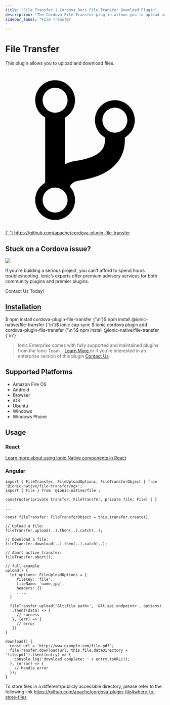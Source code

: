```yaml
---
title: "File Transfer | Cordova Docs File Transfer Download Plugin"
description: "The Cordova File Transfer plug in allows you to upload and download docs files. This plugin is supported on iOS, Android, Windows, and more platforms."
sidebar_label: "File Transfer
"
---
```



# File Transfer

This plugin allows you to upload and download files.

<p>
  <a href="https://github.com/apache/cordova-plugin-file-transfer" target="_blank" rel="noopener" className="git-link">
    <svg viewBox="0 0 512 512">
      <path d="M416 160c0-35.3-28.7-64-64-64s-64 28.7-64 64c0 23.7 12.9 44.3 32 55.4v8.6c0 19.9-7.8 33.7-25.3 44.9-15.4 9.8-38.1 17.1-67.5 21.5-14 2.1-25.7 6-35.2 10.7V151.4c19.1-11.1 32-31.7 32-55.4 0-35.3-28.7-64-64-64S96 60.7 96 96c0 23.7 12.9 44.3 32 55.4v209.2c-19.1 11.1-32 31.7-32 55.4 0 35.3 28.7 64 64 64s64-28.7 64-64c0-16.6-6.3-31.7-16.7-43.1 1.9-4.9 9.7-16.3 29.4-19.3 38.8-5.8 68.9-15.9 92.3-30.8 36-22.8 55-57 55-98.8v-8.6c19.1-11.1 32-31.7 32-55.4zM160 56c22.1 0 40 17.9 40 40s-17.9 40-40 40-40-17.9-40-40 17.9-40 40-40zm0 400c-22.1 0-40-17.9-40-40s17.9-40 40-40 40 17.9 40 40-17.9 40-40 40zm192-256c-22.1 0-40-17.9-40-40s17.9-40 40-40 40 17.9 40 40-17.9 40-40 40z"></path>
    </svg>{' '}
    https://github.com/apache/cordova-plugin-file-transfer
  </a>
</p>

<h2>Stuck on a Cordova issue?</h2>
<DocsCard
  className="cordova-ee-card"
  header="Don't waste precious time on plugin issues."
  href="https://ionicframework.com/sales?product_of_interest=Ionic%20Native"
>
  <div>
    <img src={require('./_assets/img/native-cordova-bot.png').default} class="cordova-ee-img" />
    <p>
      If you're building a serious project, you can't afford to spend hours troubleshooting. Ionic’s experts offer
      premium advisory services for both community plugins and premier plugins.
    </p>
    <DocsButton className="native-ee-detail">Contact Us Today!</DocsButton>
  </div>
</DocsCard>

<h2 id="installation">
  <a href="#installation">Installation</a>
</h2>
<Tabs
  groupId="runtime"
  defaultValue="Capacitor"
  values={[
    { value: 'Capacitor', label: 'Capacitor' },
    { value: 'Cordova', label: 'Cordova' },
    { value: 'Enterprise', label: 'Enterprise' },
  ]}
>
  <TabItem value="Capacitor">
    <CodeBlock className="language-shell">
      $ npm install cordova-plugin-file-transfer {'\n'}$ npm install @ionic-native/file-transfer {'\n'}$ ionic cap sync
    </CodeBlock>
  </TabItem>
  <TabItem value="Cordova">
    <CodeBlock className="language-shell">
      $ ionic cordova plugin add cordova-plugin-file-transfer {'\n'}$ npm install @ionic-native/file-transfer {'\n'}
    </CodeBlock>
  </TabItem>
  <TabItem value="Enterprise">
    <blockquote>
      Ionic Enterprise comes with fully supported and maintained plugins from the Ionic Team. &nbsp;
      <a class="btn" href="https://ionic.io/docs/premier-plugins">
        Learn More
      </a> or if you're interested in an enterprise version of this plugin <a
        class="btn"
        href="https://ionicframework.com/sales?product_of_interest=Ionic%20Enterprise%20Engine"
      >
        Contact Us
      </a>
    </blockquote>
  </TabItem>
</Tabs>

## Supported Platforms

- Amazon Fire OS
- Android
- Browser
- iOS
- Ubuntu
- Windows
- Windows Phone

## Usage

### React

[Learn more about using Ionic Native components in React](../native-community.md#react)

### Angular

```tsx
import { FileTransfer, FileUploadOptions, FileTransferObject } from '@ionic-native/file-transfer/ngx';
import { File } from '@ionic-native/file';

constructor(private transfer: FileTransfer, private file: File) { }

...

const fileTransfer: FileTransferObject = this.transfer.create();

// Upload a file:
fileTransfer.upload(..).then(..).catch(..);

// Download a file:
fileTransfer.download(..).then(..).catch(..);

// Abort active transfer:
fileTransfer.abort();

// full example
upload() {
  let options: FileUploadOptions = {
     fileKey: 'file',
     fileName: 'name.jpg',
     headers: {}
     .....
  }

  fileTransfer.upload('&lt;file path>', '&lt;api endpoint>', options)
   .then((data) => {
     // success
   }, (err) => {
     // error
   })
}

download() {
  const url = 'http://www.example.com/file.pdf';
  fileTransfer.download(url, this.file.dataDirectory + 'file.pdf').then((entry) => {
    console.log('download complete: ' + entry.toURL());
  }, (error) => {
    // handle error
  });
}

```

To store files in a different/publicly accessible directory, please refer to the following link
https://github.com/apache/cordova-plugin-file#where-to-store-files
